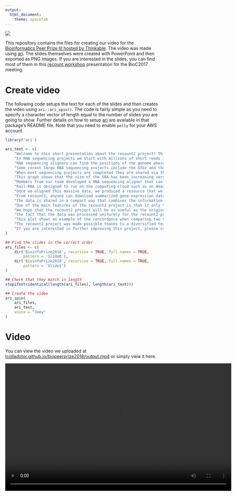 ```yaml
---
output:
  html_document:
    theme: spacelab
---
```


<a href="https://jhubiostatistics.shinyapps.io/recount/"><img src="https://raw.githubusercontent.com/leekgroup/recount-website/master/website/recount.png" align="center"></a>


This repository contains the files for creating our video for the [Bioinformatics Peer Prize III hosted by Thinkable](https://bioinformatics-peer-prize-iii.thinkable.org/). The video was made using [ari](https://github.com/seankross/ari). The slides themselves were created with PowerPoint and then exported as PNG images. If you are interested in the slides, you can find most of them in this [recount workshop](https://speakerdeck.com/lcolladotor/bioconductor-2017-recount-workshop) presentation for the BioC2017 meeting.

# Create video

The following code setups the text for each of the slides and then creates the video using `ari::ari_spin()`. The code is fairly simple as you need to specify a character vector of length equal to the number of slides you are going to show. Further details on how to setup [ari](https://github.com/seankross/ari) are available in that package's README file. Note that you need to enable `polly` for your AWS account.

```r
library('ari')

ari_text <- c(
    "Welcome to this short presentation about the recount2 project! This is our entry for the 2018 Bioinformatics Peer Prize hosted by Thinkable. Our entry paper is called Reproducible RNA-seq analysis using recount2 and was published on April 2017 with the DOI 10.1038/nbt.3838.",
    "In RNA sequencing projects we start with millions of short reads illustrated as pink boxes here. A priori we do not know which part of the reference genome they come from, so for years researchers have been aligning these short reads to the genome. Once we know what parts of the genome are active, that is, the parts of the genome that are expressed, then we can compare across conditions that help us further our understanding of molecular biology.",
    "RNA sequencing aligners can find the positions of the genome where these reads come from. In some cases, some reads are split in two locations shown by a long black line. Other times, only a portion of the read is used shown as purple boxes. This is just to show that this process is complex process that involves a substantial amount of computing power.",
    "Some recent large RNA sequencing projects include the GTEx and the TCGA consortiums where about ten thousand samples have been sequenced in each project. GTEx focuses on studying expression across tissues for mostly healthy individuals and TCGA studies RNA expression in different cancers. Both are very interesting projects yet are time consuming to run through RNA sequencing aligners.",
    "When most sequencing projects are completed they are shared via the Sequence Read Archive. From this website other researchers can access the data and use it to further their studies",
    "This graph shows that the size of the SRA has been increasing very rapidly over the years. That is a lot of public data!",
    "Members from our team developed a RNA sequencing aligner that can process many samples at a time and produce reduced representations of the data. This program is called Rail-RNA.",
    "Rail-RNA is designed to run on the computing cloud such as on Amazon Web Services computers. This allowed us to align all the public human RNA sequencing data we could find including from the Sequence Read Archive, the GTEx and the TCGA projects. We uniformly processed over seventy thousand samples from over two thousand studies that contained over 4.4 trillion RNA sequencing reads.",
    "Once we aligned this massive data, we produced a resource that we call recount2. The data is formatted in a way that it can be used directly by a bioinformatician, specially when combining the data with tools from the Bioconductor project.",
    "From recount2, anyone can download summarized gene expression data at different feature types including genes, exons, exon-exon junctions and base pair coverage data. The resource also allows others to build new methods around it, such as for quantifying expressed transcripts or defining expressed regions.",
    "The data is shared in a compact way that combines the information of the expression feature (blue box), the information about the samples (green box), and the measured expression levels (pink box). The sample information can be enriched from other sources including predictions.",
    "One of the main features of the recount2 project is that it only takes a couple lines of code to download and start using the expression counts from any given project. This greatly improves the reproducibility of RNA sequencing projects and makes it easy for researchers to re use public data.",
    "We hope that the recount2 project will be as useful as the original ReCount project for promoting the development of new biostatistical methods.",
    "The fact that the data was processed uniformly for the recount2 project makes it easy to combine data from multiple studies and perform meta analyses.",
    "This plot shows an example of the concordance when comparing two tissues using two studies (orange line) versus two incorrect scenarios.",
    "The recount2 project was made possible thanks to a diversified team and multiple funding sources. Thank you for learning about our project and we hope that you will find it useful for your RNA sequencing projects!",
    "If you are interested in further improving this project, please contact any of the primary investigators of the project."
)

## Find the slides in the correct order
ari_files <- c(
    dir('BioinfoPrize2018', recursive = TRUE, full.names = TRUE,
        pattern = 'Slide0'),
    dir('BioinfoPrize2018', recursive = TRUE, full.names = TRUE,
        pattern = 'Slide1')
)

## Check that they match in length
stopifnot(identical(length(ari_files), length(ari_text)))

## Create the video
ari_spin(
    ari_files,
    ari_text,
    voice = "Joey"
)
```



# Video

You can view the video we uploaded at [lcolladotor.github.io/biopeerprize2018/output.mp4](https://lcolladotor.github.io/biopeerprize2018/output.mp4) or simply view it here.

<video width="720" height="405" controls>
  <source src="https://lcolladotor.github.io/biopeerprize2018/output.mp4" type="video/mp4">
Your browser does not support the video tag.
</video>

# References

```r
## Bib setup
library('knitcitations')
library('BiocStyle')

## Load knitcitations with a clean bibliography
cleanbib()
cite_options(hyperlink = 'to.doc', citation_format = 'text', style = 'html')

## Write bibliography information
bibs <- c(
    ari = citation('ari'),
    BiocStyle = citation('BiocStyle'),
    devtools = citation('devtools'),
    knitcitations = citation('knitcitations'),
    R = citation(),
    recount = citation('recount')[1],
    rmarkdown = citation('rmarkdown')
)

write.bibtex(bibs, file = 'index.bib')
bib <- read.bibtex('index.bib')

## Assign short names
names(bib) <- names(bibs)
```

The analyses were made possible thanks to:

* R `r citep(bib[['R']])`
* `r CRANpkg('ari')` `r citep(bib[['ari']])`
* `r Biocpkg('BiocStyle')` `r citep(bib[['BiocStyle']])`
* `r CRANpkg('devtools')` `r citep(bib[['devtools']])`
* `r CRANpkg('knitcitations')` `r citep(bib[['knitcitations']])`
* `r Biocpkg('recount')` `r citep(bib[['recount']])`
* `r CRANpkg('rmarkdown')` `r citep(bib[['rmarkdown']])`

[Bibliography file](index.bib)

```r
## Print bibliography
bibliography()
```

# Reproducibility

```r
## Reproducibility info
proc.time()
message(Sys.time())
library('devtools')
options(width = 120)
session_info()
```
